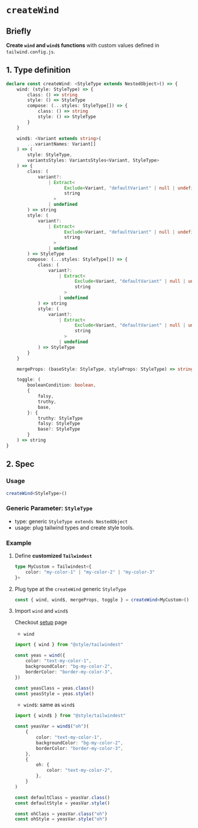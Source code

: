 
# `createWind`

## Briefly

**Create `wind` and `wind$` functions** with custom values defined in `tailwind.config.js`.

## 1. Type definition

```ts
declare const createWind: <StyleType extends NestedObject>() => {
    wind: (style: StyleType) => {
        class: () => string
        style: () => StyleType
        compose: (...styles: StyleType[]) => {
            class: () => string
            style: () => StyleType
        }
    }

    wind$: <Variant extends string>(
        ...variantNames: Variant[]
    ) => (
        style: StyleType,
        variantsStyles: VariantsStyles<Variant, StyleType>
    ) => {
        class: (
            variant?:
                | Extract<
                      Exclude<Variant, "defaultVariant" | null | undefined>,
                      string
                  >
                | undefined
        ) => string
        style: (
            variant?:
                | Extract<
                      Exclude<Variant, "defaultVariant" | null | undefined>,
                      string
                  >
                | undefined
        ) => StyleType
        compose: (...styles: StyleType[]) => {
            class: (
                variant?:
                    | Extract<
                          Exclude<Variant, "defaultVariant" | null | undefined>,
                          string
                      >
                    | undefined
            ) => string
            style: (
                variant?:
                    | Extract<
                          Exclude<Variant, "defaultVariant" | null | undefined>,
                          string
                      >
                    | undefined
            ) => StyleType
        }
    }

    mergeProps: (baseStyle: StyleType, styleProps: StyleType) => string

    toggle: (
        booleanCondition: boolean,
        {
            falsy,
            truthy,
            base,
        }: {
            truthy: StyleType
            falsy: StyleType
            base?: StyleType
        }
    ) => string
}
```

## 2. Spec

### Usage

```ts
createWind<StyleType>()
```

### Generic Parameter: `StyleType`

-   type: generic `StyleType extends NestedObject`
-   usage: plug tailwind types and create style tools.

### Example

1. Define **customized `Tailwindest`**

    ```ts
    type MyCustom = Tailwindest<{
        color: "my-color-1" | "my-color-2" | "my-color-3"
    }>
    ```

2. Plug type at the `createWind` generic `StyleType`

    ```ts
    const { wind, wind$, mergeProps, toggle } = createWind<MyCustom>()
    ```

3. Import `wind` and `wind$`

    <Callout>Checkout [setup](../1-start/setup.mdx) page</Callout>

    - `wind`

    ```ts
    import { wind } from "@style/tailwindest"

    const yeas = wind({
        color: "text-my-color-1",
        backgroundColor: "bg-my-color-2",
        borderColor: "border-my-color-3",
    })

    const yeasClass = yeas.class()
    const yeasStyle = yeas.style()
    ```

    - `wind$`: same as `wind$`

    ```ts
    import { wind$ } from "@style/tailwindest"

    const yeasVar = wind$("oh")(
        {
            color: "text-my-color-1",
            backgroundColor: "bg-my-color-2",
            borderColor: "border-my-color-3",
        },
        {
            oh: {
                color: "text-my-color-2",
            },
        }
    )

    const defaultClass = yeasVar.class()
    const defaultStyle = yeasVar.style()

    const ohClass = yeasVar.class("oh")
    const ohStyle = yeasVar.style("oh")
    ```
